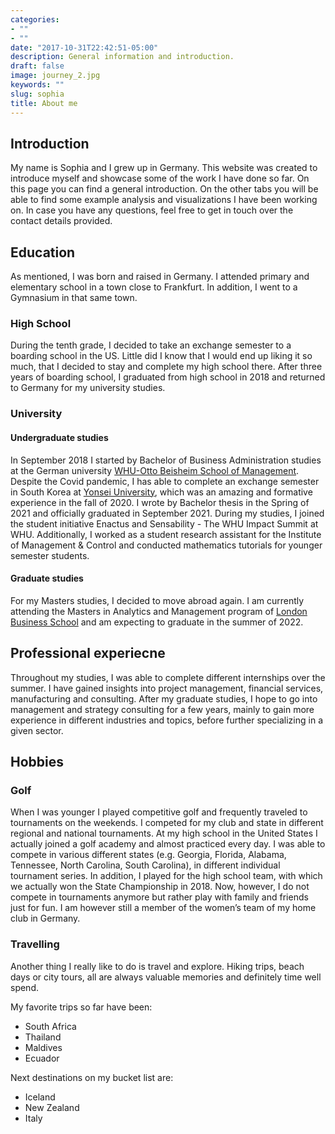 ```yaml
---
categories:
- ""
- ""
date: "2017-10-31T22:42:51-05:00"
description: General information and introduction.
draft: false
image: journey_2.jpg
keywords: ""
slug: sophia
title: About me
---
```



## Introduction
My name is Sophia and I grew up in Germany. This website was created to introduce myself and showcase some of the work I have done so far. On this page you can find a general introduction. On the other tabs you will be able to find some example analysis and visualizations I have been working on. In case you have any questions, feel free to get in touch over the contact details provided. 

## Education 
As mentioned, I was born and raised in Germany. I attended primary and elementary school in a town close to Frankfurt. In addition, I went to a Gymnasium in that same town.

### High School
During the tenth grade, I decided to take an exchange semester to a boarding school in the US. Little did I know that I would end up liking it so much, that I decided to stay and complete my high school there. After three years of boarding school, I graduated from high school in 2018 and returned to Germany for my university studies. 

### University 

#### Undergraduate studies 
In September 2018 I started by Bachelor of Business Administration studies at the German university [WHU-Otto Beisheim School of Management](https://www.whu.edu/en/). Despite the Covid pandemic, I has able to complete an exchange semester in South Korea at [Yonsei University](https://www.yonsei.ac.kr/en_sc/index.jsp), which was an amazing and formative experience in the fall of 2020. I wrote by Bachelor thesis in the Spring of 2021 and officially graduated in September 2021. 
During my studies, I joined the student initiative Enactus and Sensability - The WHU Impact Summit at WHU. Additionally, I worked as a student research assistant for the Institute of Management & Control and conducted mathematics tutorials for younger semester students. 

#### Graduate studies
For my Masters studies, I decided to move abroad again. I am currently attending the Masters in Analytics and Management program of [London Business School](https://www.london.edu/) and am expecting to graduate in the summer of 2022. 

## Professional experiecne 
Throughout my studies, I was able to complete different internships over the summer. I have gained insights into project management, financial services, manufacturing and consulting. After my graduate studies, I hope to go into management and strategy consulting for a few years, mainly to gain more experience in different industries and topics, before further specializing in a given sector. 

## Hobbies

### Golf 
When I was younger I played competitive golf and frequently traveled to tournaments on the weekends. I competed for my club and state in different regional and national tournaments. At my high school in the United States I actually joined a golf academy and almost practiced every day. I was able to compete in various different states (e.g. Georgia, Florida, Alabama, Tennessee, North Carolina, South Carolina), in different individual tournament series. In addition, I played for the high school team, with which we actually won the State Championship in 2018. 
Now, however, I do not compete in tournaments anymore but rather play with family and friends just for fun. I am however still a member of the women's team of my home club in Germany. 

### Travelling 
Another thing I really like to do is travel and explore. Hiking trips, beach days or city tours, all are always valuable memories and definitely time well spend. 

My favorite trips so far have been: 

* South Africa
* Thailand
* Maldives 
* Ecuador 

Next destinations on my bucket list are: 

* Iceland
* New Zealand
* Italy 



